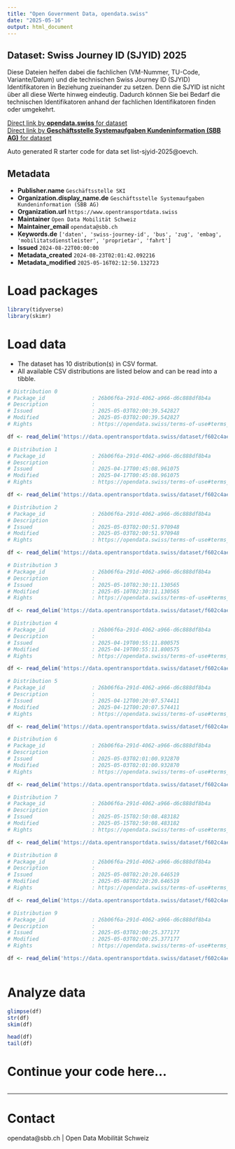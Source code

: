 ```yaml
---
title: "Open Government Data, opendata.swiss"
date: "2025-05-16"
output: html_document
---
```


## Dataset: Swiss Journey ID (SJYID) 2025

Diese Dateien helfen dabei die fachlichen (VM-Nummer, TU-Code, Variante/Datum) und die technischen Swiss Journey ID (SJYID) Identifikatoren in Beziehung zueinander zu setzen. Denn die SJYID ist nicht über all diese Werte hinweg eindeutig. Dadurch können Sie bei Bedarf die technischen Identifikatoren anhand der fachlichen Identifikatoren finden oder umgekehrt.

[Direct link by **opendata.swiss** for dataset](https://opendata.swiss/de/dataset/swiss-journey-id-sjyid-2025)<br>
[Direct link by **Geschäftsstelle Systemaufgaben Kundeninformation (SBB AG)** for dataset](https://data.opentransportdata.swiss/dataset/list-sjyid-2025)

Auto generated R starter code for data set list-sjyid-2025@oevch.

## Metadata

- **Publisher.name** `Geschäftsstelle SKI`
- **Organization.display_name.de** `Geschäftsstelle Systemaufgaben Kundeninformation (SBB AG)`
- **Organization.url** `https://www.opentransportdata.swiss`
- **Maintainer** `Open Data Mobilität Schweiz`
- **Maintainer_email** `opendata@sbb.ch`
- **Keywords.de** `['daten', 'swiss-journey-id', 'bus', 'zug', 'embag', 'mobilitatsdienstleister', 'proprietar', 'fahrt']`
- **Issued** `2024-08-22T00:00:00`
- **Metadata_created** `2024-08-23T02:01:42.092216`
- **Metadata_modified** `2025-05-16T02:12:50.132723`


# Load packages

```r

library(tidyverse)
library(skimr)

```

# Load data

-   The dataset has 10 distribution(s) in CSV format.
-   All available CSV distributions are listed below and can be read into a tibble.

```r

# Distribution 0
# Package_id               : 26b06f6a-291d-4062-a966-d6c888df8b4a
# Description              : 
# Issued                   : 2025-05-03T02:00:39.542827
# Modified                 : 2025-05-03T02:00:39.542827
# Rights                   : https://opendata.swiss/terms-of-use#terms_by

df <- read_delim('https://data.opentransportdata.swiss/dataset/f602c4ae-636c-4bd7-aa8e-0c31ba9aeea8/resource/3f7bca58-6603-44ad-8ed1-14dbfb13cb26/download/listing-sjyid-fp-2025-202504252202.csv')

# Distribution 1
# Package_id               : 26b06f6a-291d-4062-a966-d6c888df8b4a
# Description              : 
# Issued                   : 2025-04-17T00:45:08.961075
# Modified                 : 2025-04-17T00:45:08.961075
# Rights                   : https://opendata.swiss/terms-of-use#terms_by

df <- read_delim('https://data.opentransportdata.swiss/dataset/f602c4ae-636c-4bd7-aa8e-0c31ba9aeea8/resource/20cf18cb-c1d1-4ed8-8bad-b4d521d90375/download/listing-sjyid-fp-2025-202504162202.csv')

# Distribution 2
# Package_id               : 26b06f6a-291d-4062-a966-d6c888df8b4a
# Description              : 
# Issued                   : 2025-05-03T02:00:51.970948
# Modified                 : 2025-05-03T02:00:51.970948
# Rights                   : https://opendata.swiss/terms-of-use#terms_by

df <- read_delim('https://data.opentransportdata.swiss/dataset/f602c4ae-636c-4bd7-aa8e-0c31ba9aeea8/resource/55e2c75c-bd10-40a8-8113-cc9afcca15d6/download/listing-sjyid-fp-2025-202505011025.csv')

# Distribution 3
# Package_id               : 26b06f6a-291d-4062-a966-d6c888df8b4a
# Description              : 
# Issued                   : 2025-05-10T02:30:11.130565
# Modified                 : 2025-05-10T02:30:11.130565
# Rights                   : https://opendata.swiss/terms-of-use#terms_by

df <- read_delim('https://data.opentransportdata.swiss/dataset/f602c4ae-636c-4bd7-aa8e-0c31ba9aeea8/resource/751e5e8e-8833-469f-a9e9-8ffe09c235ee/download/listing-sjyid-fp-2025-202505092201.csv')

# Distribution 4
# Package_id               : 26b06f6a-291d-4062-a966-d6c888df8b4a
# Description              : 
# Issued                   : 2025-04-19T00:55:11.800575
# Modified                 : 2025-04-19T00:55:11.800575
# Rights                   : https://opendata.swiss/terms-of-use#terms_by

df <- read_delim('https://data.opentransportdata.swiss/dataset/f602c4ae-636c-4bd7-aa8e-0c31ba9aeea8/resource/47bcb26a-38b3-41f5-85e5-772993060fc2/download/listing-sjyid-fp-2025-202504182201.csv')

# Distribution 5
# Package_id               : 26b06f6a-291d-4062-a966-d6c888df8b4a
# Description              : 
# Issued                   : 2025-04-12T00:20:07.574411
# Modified                 : 2025-04-12T00:20:07.574411
# Rights                   : https://opendata.swiss/terms-of-use#terms_by

df <- read_delim('https://data.opentransportdata.swiss/dataset/f602c4ae-636c-4bd7-aa8e-0c31ba9aeea8/resource/eef2145d-b86d-4153-821c-c9673868ea34/download/listing-sjyid-fp-2025-202504112202.csv')

# Distribution 6
# Package_id               : 26b06f6a-291d-4062-a966-d6c888df8b4a
# Description              : 
# Issued                   : 2025-05-03T02:01:00.932870
# Modified                 : 2025-05-03T02:01:00.932870
# Rights                   : https://opendata.swiss/terms-of-use#terms_by

df <- read_delim('https://data.opentransportdata.swiss/dataset/f602c4ae-636c-4bd7-aa8e-0c31ba9aeea8/resource/e796b05b-2194-4be2-a3bb-3343b9dbcc98/download/listing-sjyid-fp-2025-202505022201.csv')

# Distribution 7
# Package_id               : 26b06f6a-291d-4062-a966-d6c888df8b4a
# Description              : 
# Issued                   : 2025-05-15T02:50:08.483182
# Modified                 : 2025-05-15T02:50:08.483182
# Rights                   : https://opendata.swiss/terms-of-use#terms_by

df <- read_delim('https://data.opentransportdata.swiss/dataset/f602c4ae-636c-4bd7-aa8e-0c31ba9aeea8/resource/f54bd147-f481-493e-8dd6-6aef2643fa8c/download/listing-sjyid-fp-2025-202505142201.csv')

# Distribution 8
# Package_id               : 26b06f6a-291d-4062-a966-d6c888df8b4a
# Description              : 
# Issued                   : 2025-05-08T02:20:20.646519
# Modified                 : 2025-05-08T02:20:20.646519
# Rights                   : https://opendata.swiss/terms-of-use#terms_by

df <- read_delim('https://data.opentransportdata.swiss/dataset/f602c4ae-636c-4bd7-aa8e-0c31ba9aeea8/resource/5a15d18e-21a6-46d0-a8b2-6fe6d4b473ac/download/listing-sjyid-fp-2025-202505072202.csv')

# Distribution 9
# Package_id               : 26b06f6a-291d-4062-a966-d6c888df8b4a
# Description              : 
# Issued                   : 2025-05-03T02:00:25.377177
# Modified                 : 2025-05-03T02:00:25.377177
# Rights                   : https://opendata.swiss/terms-of-use#terms_by

df <- read_delim('https://data.opentransportdata.swiss/dataset/f602c4ae-636c-4bd7-aa8e-0c31ba9aeea8/resource/13bc4feb-afa6-424d-b18a-c3a3afba5a45/download/listing-sjyid-fp-2025-202504232202.csv')



```

# Analyze data

```r

glimpse(df)
str(df)
skim(df)

head(df)
tail(df)

```

# Continue your code here...

```r

```

------------------------------------------------------------------------

# Contact

opendata@sbb.ch | Open Data Mobilität Schweiz
